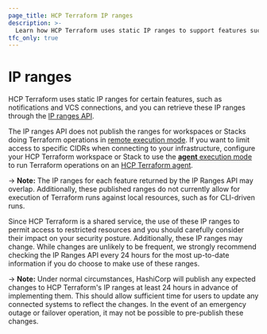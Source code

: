 ```yaml
---
page_title: HCP Terraform IP ranges
description: >-
  Learn how HCP Terraform uses static IP ranges to support features such as notifications and VCS connections. HCP Terraform IP ranges may change.
tfc_only: true
---
```


# IP ranges

HCP Terraform uses static IP ranges for certain features, such as notifications and VCS connections, and you can retrieve these IP ranges through the [IP ranges API](/terraform/cloud-docs/api-docs/ip-ranges).

The IP ranges API does not publish the ranges for workspaces <!-- BEGIN: TFC:only name:stacks-tfe -->or Stacks <!-- END: TFC:only name:stacks-tfe -->doing Terraform operations in [remote execution mode](/terraform/cloud-docs/workspaces/settings#execution-mode). If you want to limit access to specific CIDRs when connecting to your infrastructure, configure your HCP Terraform workspace<!-- BEGIN: TFC:only name:stacks-tfe --> or Stack<!-- END: TFC:only name:stacks-tfe --> to use the [**agent** execution mode](/terraform/cloud-docs/workspaces/settings#execution-mode) to run Terraform operations on an [HCP Terraform agent](/terraform/cloud-docs/agents).

-> **Note:** The IP ranges for each feature returned by the IP Ranges API may overlap. Additionally, these published ranges do not currently allow for execution of Terraform runs against local resources, such as for CLI-driven runs.

Since HCP Terraform is a shared service, the use of these IP ranges to permit access to restricted resources and you should carefully consider their impact on your security posture. Additionally, these IP ranges may change. While changes are unlikely to be frequent, we strongly recommend checking the IP Ranges API every 24 hours for the most up-to-date information if you do choose to make use of these ranges.

-> **Note:** Under normal circumstances, HashiCorp will publish any expected changes to HCP Terraform's IP ranges at least 24 hours in advance of implementing them. This should allow sufficient time for users to update any connected systems to reflect the changes. In the event of an emergency outage or failover operation, it may not be possible to pre-publish these changes.

